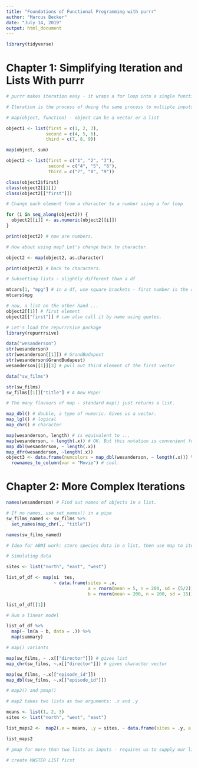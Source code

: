 ```yaml
---
title: "Foundations of Functional Programming with purrr"
author: "Marcus Becker"
date: "July 14, 2019"
output: html_document
---
```


```r

library(tidyverse)

```

# Chapter 1: Simplifying Iteration and Lists With purrr

```r

# purrr makes iteration easy - it wraps a for loop into a single function: map

# Iteration is the process of doing the same process to multiple inputs. 

# map(object, function) - object can be a vector or a list

object1 <- list(first = c(1, 2, 3),
               second = c(4, 5, 6),
               third = c(7, 8, 9))

map(object, sum)

object2 <- list(first = c("1", "2", "3"),
                second = c("4", "5", "6"),
                third = c("7", "8", "9"))

class(object2$first)
class(object2[[1]])
class(object2[["first"]]) 

# Change each element from a character to a number using a for loop

for (i in seq_along(object2)) {
  object2[[i]] <- as.numeric(object2[[i]])
}

print(object2) # now are numbers. 

# How about using map? Let's change back to character.

object2 <- map(object2, as.character)

print(object2) # back to characters. 

# Subsetting lists - slightly different than a df

mtcars[1, "mpg"] # in a df, use square brackets - first number is the row, second is the column. Or,
mtcars$mpg

# now, a list on the other hand ...
object2[[1]] # first element
object2[["first"]] # can also call it by name using quotes. 

# Let's load the repurrrsive package
library(repurrrsive)

data("wesanderson")
str(wesanderson)
str(wesanderson[[1]]) # GrandBudapest
str(wesanderson$GrandBudapest)
wesanderson[[1]][3] # pull out third element of the first vector

data("sw_films")

str(sw_films)
sw_films[[1]]["title"] # A New Hope!

# The many flavours of map - standard map() just returns a list.

map_dbl() # double, a type of numeric. Gives us a vector. 
map_lgl() # logical
map_chr() # character

map(wesanderson, length) # is equivalent to ...
map(wesanderson, ~ length(.x)) # OK. But this notation is convenient for ...
map_dbl(wesanderson, ~ length(.x))
map_dfr(wesanderson, ~length(.x))
object3 <- data.frame(numcolors = map_dbl(wesanderson, ~ length(.x))) %>%
  rownames_to_column(var = "Movie") # cool. 

```

# Chapter 2: More Complex Iterations

```r

names(wesanderson) # Find out names of objects in a list.

# If no names, use set_names() in a pipe
sw_films_named <- sw_films %>%
  set_names(map_chr(., "title"))

names(sw_films_named)

# Idea for ABMI work: store species data in a list, then use map to iteratively run models on those species. Cool. 

# Simulating data 

sites <- list("north", "east", "west")

list_of_df <- map(si  tes,
                  ~ data.frame(sites = .x,
                               a = rnorm(mean = 5, n = 200, sd = (5/2)),
                               b = rnorm(mean = 200, n = 200, sd = 15)))

list_of_df[[1]]

# Run a linear model

list_of_df %>%
  map(~ lm(a ~ b, data = .)) %>%
  map(summary)

# map() variants

map(sw_films, ~ .x[["director"]]) # gives list
map_chr(sw_films, ~.x[["director"]]) # gives character vector

map(sw_films, ~.x[["episode_id"]])
map_dbl(sw_films, ~.x[["episode_id"]])

# map2() and pmap()

# map2 takes two lists as two arguments: .x and .y

means <- list(1, 2, 3)
sites <- list("north", "west", "east")

list_maps2 <-  map2(.x = means, .y = sites, ~ data.frame(sites = .y, a = rnorm(mean = .x, n = 200, sd = (5/2))))

list_maps2

# pmap for more than two lists as inputs - requires us to supply our lists a little bit differently.

# create MASTER LIST first





```

 



